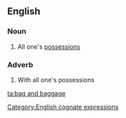 ==English==

===Noun===
{{en-noun|sg=[[bag]] and [[baggage]]|-}}

# {{idiomatic}} All one's [[possession]]s

===Adverb===
{{en-adv|head=[[bag]] [[and]] [[baggage]]|-}}

# {{idiomatic}} With all one's possessions

[[Category:English cognate expressions]]
[[ta:bag and baggage]]